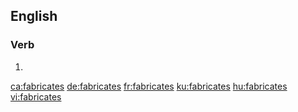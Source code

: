 ==English==

===Verb===
{{head|en|verb form}}

# {{en-third-person singular of|fabricate}}

[[ca:fabricates]]
[[de:fabricates]]
[[fr:fabricates]]
[[ku:fabricates]]
[[hu:fabricates]]
[[vi:fabricates]]